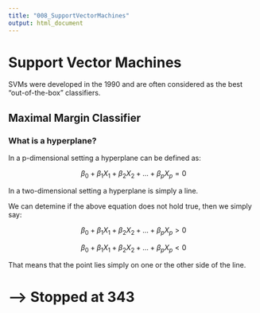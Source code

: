 ```yaml
---
title: "008_SupportVectorMachines"
output: html_document
---
```


# Support Vector Machines

SVMs were developed in the 1990 and are often considered as the best "out-of-the-box" classifiers.

## Maximal Margin Classifier

### What is a hyperplane?

In a p-dimensional setting a hyperplane can be defined as:

$$
\beta_0 + \beta_1X_1 + \beta_2X_2 + ... + \beta_pX_p = 0 
$$

In a two-dimensional setting a hyperplane is simply a line. 

We can detemine if the above equation does not hold true, then we simply say:

$$
\beta_0 + \beta_1X_1 + \beta_2X_2 + ... + \beta_pX_p > 0
$$

$$
\beta_0 + \beta_1X_1 + \beta_2X_2 + ... + \beta_pX_p < 0
$$

That means that the point lies simply on one or the other side of the line. 







# --> Stopped at 343